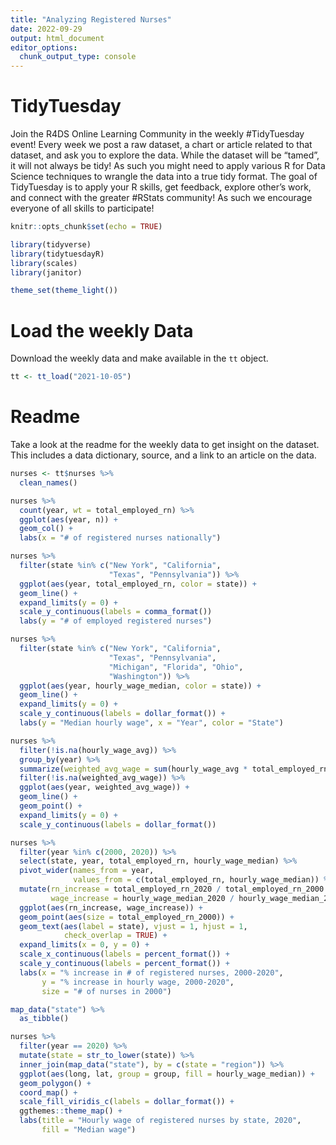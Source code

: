 ```yaml
---
title: "Analyzing Registered Nurses"
date: 2022-09-29
output: html_document
editor_options: 
  chunk_output_type: console
---
```


# TidyTuesday

Join the R4DS Online Learning Community in the weekly #TidyTuesday event!
Every week we post a raw dataset, a chart or article related to that dataset, and ask you to explore the data.
While the dataset will be “tamed”, it will not always be tidy! As such you might need to apply various R for Data Science techniques to wrangle the data into a true tidy format.
The goal of TidyTuesday is to apply your R skills, get feedback, explore other’s work, and connect with the greater #RStats community!
As such we encourage everyone of all skills to participate!

```r

knitr::opts_chunk$set(echo = TRUE)

library(tidyverse)
library(tidytuesdayR)
library(scales)
library(janitor)

theme_set(theme_light())

```

# Load the weekly Data

Download the weekly data and make available in the `tt` object.

```r

tt <- tt_load("2021-10-05")

```


# Readme

Take a look at the readme for the weekly data to get insight on the dataset.
This includes a data dictionary, source, and a link to an article on the data.

```r

nurses <- tt$nurses %>% 
  clean_names() 

```


```r

nurses %>% 
  count(year, wt = total_employed_rn) %>% 
  ggplot(aes(year, n)) +
  geom_col() +
  labs(x = "# of registered nurses nationally")

nurses %>% 
  filter(state %in% c("New York", "California",
                      "Texas", "Pennsylvania")) %>% 
  ggplot(aes(year, total_employed_rn, color = state)) +
  geom_line() +
  expand_limits(y = 0) +
  scale_y_continuous(labels = comma_format())
  labs(y = "# of employed registered nurses")

```


```r

nurses %>% 
  filter(state %in% c("New York", "California",
                      "Texas", "Pennsylvania",
                      "Michigan", "Florida", "Ohio",
                      "Washington")) %>% 
  ggplot(aes(year, hourly_wage_median, color = state)) +
  geom_line() +
  expand_limits(y = 0) +
  scale_y_continuous(labels = dollar_format()) +
  labs(y = "Median hourly wage", x = "Year", color = "State")

nurses %>% 
  filter(!is.na(hourly_wage_avg)) %>% 
  group_by(year) %>% 
  summarize(weighted_avg_wage = sum(hourly_wage_avg * total_employed_rn) / sum(total_employed_rn)) %>% 
  filter(!is.na(weighted_avg_wage)) %>% 
  ggplot(aes(year, weighted_avg_wage)) +
  geom_line() +
  geom_point() +
  expand_limits(y = 0) +
  scale_y_continuous(labels = dollar_format())

```


```r

nurses %>% 
  filter(year %in% c(2000, 2020)) %>% 
  select(state, year, total_employed_rn, hourly_wage_median) %>%
  pivot_wider(names_from = year, 
              values_from = c(total_employed_rn, hourly_wage_median)) %>% 
  mutate(rn_increase = total_employed_rn_2020 / total_employed_rn_2000 - 1,
         wage_increase = hourly_wage_median_2020 / hourly_wage_median_2000 - 1) %>% 
  ggplot(aes(rn_increase, wage_increase)) +
  geom_point(aes(size = total_employed_rn_2000)) +
  geom_text(aes(label = state), vjust = 1, hjust = 1, 
            check_overlap = TRUE) +
  expand_limits(x = 0, y = 0) +
  scale_x_continuous(labels = percent_format()) +
  scale_y_continuous(labels = percent_format()) +
  labs(x = "% increase in # of registered nurses, 2000-2020",
       y = "% increase in hourly wage, 2000-2020",
       size = "# of nurses in 2000")


```


```r

map_data("state") %>% 
  as_tibble()

nurses %>% 
  filter(year == 2020) %>% 
  mutate(state = str_to_lower(state)) %>% 
  inner_join(map_data("state"), by = c(state = "region")) %>% 
  ggplot(aes(long, lat, group = group, fill = hourly_wage_median)) +
  geom_polygon() +
  coord_map() +
  scale_fill_viridis_c(labels = dollar_format()) +
  ggthemes::theme_map() +
  labs(title = "Hourly wage of registered nurses by state, 2020",
       fill = "Median wage")

```





























































